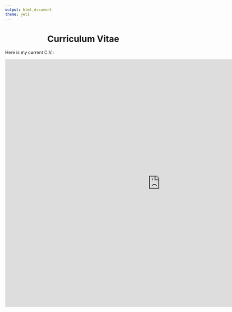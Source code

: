 ```yaml
---
output: html_document
theme: yeti
---
```

 <center>
  # Curriculum Vitae
  </center>
Here is my current C.V.:

<embed src="https://adampepi.github.io/docs/apepi_cv  2020-10-3.pdf " width="1000px" height="800px"  type="application/pdf" /> 